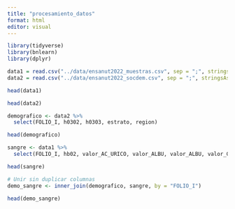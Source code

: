 ```yaml
---
title: "procesamiento_datos"
format: html
editor: visual
---
```


```r
library(tidyverse)
library(bnlearn)
library(dplyr)

```

```r
data1 = read.csv("../data/ensanut2022_muestras.csv", sep = ";", stringsAsFactors = TRUE)
data2 = read.csv("../data/ensanut2022_socdem.csv", sep = ";", stringsAsFactors = TRUE)
```


```r
head(data1)
```

```r
head(data2)
```

```r
demografico <- data2 %>% 
  select(FOLIO_I, h0302, h0303, estrato, region)

head(demografico)
```

```r
sangre <- data1 %>% 
  select(FOLIO_I, hb02, valor_AC_URICO, valor_ALBU, valor_ALBU, valor_COL_HDL, valor_COL_LDL, valor_COLEST,valor_CREAT, valor_GLU_SUERO, valor_INSULINA, valor_PCR, valor_TRIG, valor_HB1AC, valor_FERRITINA, valor_FOL, valor_HCST, valor_STFR_FEB23, valor_VIT_B12, valor_VIT_D  )

head(sangre)
```


```r
# Unir sin duplicar columnas
demo_sangre <- inner_join(demografico, sangre, by = "FOLIO_I")

head(demo_sangre)
```

